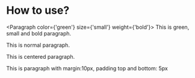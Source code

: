 # How to use?



<Paragraph color={'green'} size={'small'} weight={'bold'}>
  This is green, small and bold paragraph.
</Paragraph>

<Paragraph>This is normal paragraph.</Paragraph>

<Paragraph position='center'>This is centered paragraph.</Paragraph>

<Paragraph custom='m-10 px-5'>
  This is paragraph with margin:10px, padding top and bottom: 5px
</Paragraph>
